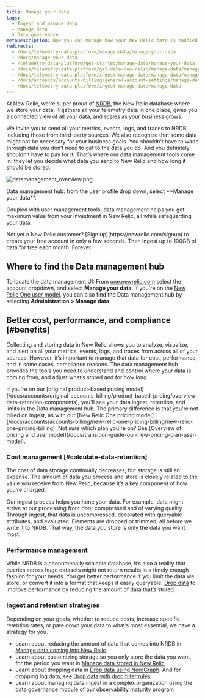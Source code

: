 ```yaml
---
title: Manage your data
tags:
  - Ingest and manage data
  - Manage data
  - Data governance
metaDescription: Now you can manage how your New Relic data is handled and stored.
redirects:
  - /docs/telemetry-data-platform/manage-data/manage-your-data
  - /docs/manage-your-data
  - /telemetry-data-platform/get-started/manage-data/manage-your-data
  - /docs/telemetry-data-platform/get-data-new-relic/manage-data/manage-your-data
  - /docs/telemetry-data-platform/ingest-manage-data/manage-data/manage-your-data  
  - /docs/accounts/accounts-billing/general-account-settings/manage-data
  - /docs/telemetry-data-platform/ingest-manage-data/manage-data
---
```


At New Relic, we're super proud of [NRDB](/docs/telemetry-data-platform/ingest-manage-data/get-started/nrdb-horsepower-under-hood), the New Relic database where we store your data. It gathers all your telemetry data in one place, gives you a connected view of all your data, and scales as your business grows.

We invite you to send all your metrics, events, logs, and traces to NRDB, including those from third-party sources. We also recognize that some data might not be necessary for your business goals. You shouldn’t have to wade through data you don’t need to get to the data you do. And you definitely shouldn’t have to pay for it. That’s where our data management tools come in: they let you decide what data you send to New Relic and how long it should be stored.

![datamanagement_overview.png](./images/datamanagement_overview.png "datamanagement_overview.png")

<figcaption>
  Data management hub: from the user profile drop down, select **Manage your data**.
</figcaption>

Coupled with user management tools, data management helps you get maximum value from your investment in New Relic, all while safeguarding your data.

<Callout variant="important">
  Not yet a New Relic customer? [Sign up](https://newrelic.com/signup) to create your free account in only a few seconds. Then ingest up to 100GB of data for free each month. Forever. 
</Callout>

## Where to find the Data management hub

To locate the data management UI: From [one.newrelic.com](https://one.newrelic.com) select the account dropdown, and select **Manage your data**. If you're on the [New Relic One user model](/docs/accounts/original-accounts-billing/original-product-based-pricing/overview-changes-pricing-user-model/#user-models), you can also find the Data management hub by selecting **Administration > Manage data**.

## Better cost, performance, and compliance [#benefits]

Collecting and storing data in New Relic allows you to analyze, visualize, and alert on all your metrics, events, logs, and traces from across all of your sources. However, it’s important to manage that data for cost, performance, and in some cases, compliance reasons. The data management hub provides the tools you need to understand and control where your data is coming from, and adjust what’s stored and for how long.

<Callout variant="important">
  If you're on our [original product-based pricing model](/docs/accounts/original-accounts-billing/product-based-pricing/overview-data-retention-components), you'll see your data ingest, retention, and limits in the Data management hub. The primary difference is that you're not billed on ingest, as with our [New Relic One pricing model](/docs/accounts/accounts-billing/new-relic-one-pricing-billing/new-relic-one-pricing-billing). Not sure which plan you're on? See [Overview of pricing and user model](/docs/transition-guide-our-new-pricing-plan-user-model). 
</Callout>

### Cost management [#calculate-data-retention]

The cost of data storage continually decreases, but storage is still an expense. The amount of data you process and store is closely related to the value you receive from New Relic, because it’s a key component of how you’re charged.

Our ingest process helps you hone your data. For example, data might arrive at our processing front door compressed and of varying quality. Through ingest, that data is uncompressed, decorated with queryable attributes, and evaluated. Elements are dropped or trimmed, all before we write it to NRDB. That way, the data you store is only the data you want most.

### Performance management

While NRDB is a phenomenally scalable database, it’s also a reality that queries across huge datasets might not return results in a timely enough fashion for your needs. You get better performance if you limit the data we store, or convert it into a format that keeps it easily queryable. [Drop data](/docs/accounts/accounts/data-management/drop-data-using-nerdgraph) to improve performance by reducing the amount of data that’s stored.

### Ingest and retention strategies

Depending on your goals, whether to reduce costs, increase specific retention rates, or pare down your data to what’s most essential, we have a strategy for you.

* Learn about reducing the amount of data that comes into NRDB in [Manage data coming into New Relic](/docs/manage-data-coming-in).
* Learn about customizing storage so you only store the data you want, for the period you want in [Manage data stored in New Relic](/docs/manage-stored-data).
* Learn about dropping data in [Drop data using NerdGraph](/docs/accounts/accounts/data-management/drop-data-using-nerdgraph). And for dropping log data, see [Drop data with drop filter rules](/docs/logs/new-relic-logs/ui-data/drop-data-drop-filter-rules).
* Learn about managing data ingest in a complex organization using the [data governance module of our observability maturity program](/docs/new-relic-solutions/observability-maturity/operational-efficiency/dg-intro/)




